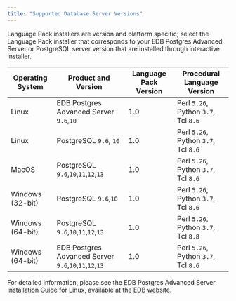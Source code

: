 ```yaml
---
title: "Supported Database Server Versions"
---
```


<div id="supported_database_server_versions" class="registered_link"></div>

Language Pack installers are version and platform specific; select the Language Pack installer that corresponds to your EDB Postgres Advanced Server or PostgreSQL server version that are installed through interactive installer.

| Operating System   | Product and Version                                   | Language Pack Version | Procedural Language Version          |
| -----------------  | ----------------------------------------------------- | ----------------------| ------------------------------------ |
| Linux              | EDB Postgres Advanced Server `9.6`,`10`               | 1.0                   | Perl `5.26`, Python `3.7`, Tcl `8.6` |
| Linux              | PostgreSQL `9.6`, `10`                                | 1.0                   | Perl `5.26`, Python `3.7`, Tcl `8.6` |
| MacOS              | PostgreSQL `9.6`,`10`,`11`,`12`,`13`                  | 1.0                   | Perl `5.26`, Python `3.7`, Tcl `8.6` |
| Windows (32-bit)   | PostgreSQL `9.6`,`10`                                 | 1.0                   | Perl `5.26`, Python `3.7`, Tcl `8.6` |
| Windows (64-bit)   | PostgreSQL `9.6`,`10`,`11`,`12`,`13`                  | 1.0                   | Perl `5.26`, Python `3.7`, Tcl `8.8` |
| Windows (64-bit)   | EDB Postgres Advanced Server `9.6`,`10`,`11`,`12`,`13`| 1.0                   | Perl `5.26`, Python `3.7`, Tcl `8.6` |

For detailed information, please see the EDB Postgres Advanced Server Installation Guide for Linux, available at the [EDB website](/epas/latest/).
